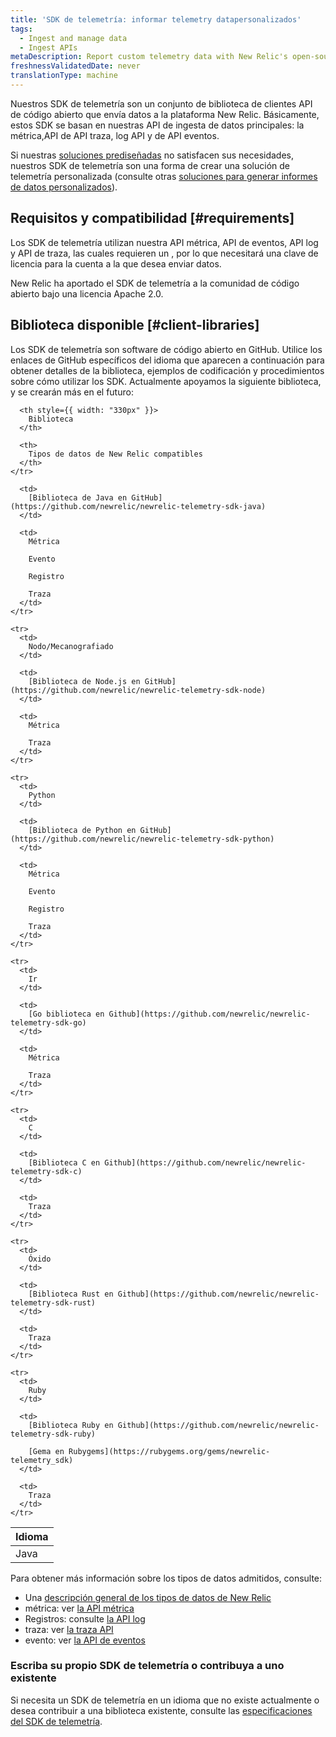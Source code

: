 ```yaml
---
title: 'SDK de telemetría: informar telemetry datapersonalizados'
tags:
  - Ingest and manage data
  - Ingest APIs
metaDescription: Report custom telemetry data with New Relic's open-source Telemetry SDKs.
freshnessValidatedDate: never
translationType: machine
---
```


Nuestros SDK de telemetría son un conjunto de biblioteca de clientes API de código abierto que envía datos a la plataforma New Relic. Básicamente, estos SDK se basan en nuestras API de ingesta de datos principales: la métrica,API de API traza, log API y de API eventos.

Si nuestras [soluciones prediseñadas](https://newrelic.com/instant-observability) no satisfacen sus necesidades, nuestros SDK de telemetría son una forma de crear una solución de telemetría personalizada (consulte otras [soluciones para generar informes de datos personalizados](/docs/data-apis/custom-data/intro-custom-data)).

## Requisitos y compatibilidad [#requirements]

Los SDK de telemetría utilizan nuestra API métrica, API de eventos, API log y API de traza, las cuales requieren un <InlinePopover type="licenseKey"/>, por lo que necesitará una clave de licencia para la cuenta a la que desea enviar datos.

<Callout variant="tip">
  New Relic ha aportado el SDK de telemetría a la comunidad de código abierto bajo una licencia Apache 2.0.
</Callout>

## Biblioteca disponible [#client-libraries]

Los SDK de telemetría son software de código abierto en GitHub. Utilice los enlaces de GitHub específicos del idioma que aparecen a continuación para obtener detalles de la biblioteca, ejemplos de codificación y procedimientos sobre cómo utilizar los SDK. Actualmente apoyamos la siguiente biblioteca, y se crearán más en el futuro:

<table>
  <thead>
    <tr>
      <th style={{ width: "190px" }}>
        Idioma
      </th>

      <th style={{ width: "330px" }}>
        Biblioteca
      </th>

      <th>
        Tipos de datos de New Relic compatibles
      </th>
    </tr>
  </thead>

  <tbody>
    <tr>
      <td>
        Java
      </td>

      <td>
        [Biblioteca de Java en GitHub](https://github.com/newrelic/newrelic-telemetry-sdk-java)
      </td>

      <td>
        Métrica

        Evento

        Registro

        Traza
      </td>
    </tr>

    <tr>
      <td>
        Nodo/Mecanografiado
      </td>

      <td>
        [Biblioteca de Node.js en GitHub](https://github.com/newrelic/newrelic-telemetry-sdk-node)
      </td>

      <td>
        Métrica

        Traza
      </td>
    </tr>

    <tr>
      <td>
        Python
      </td>

      <td>
        [Biblioteca de Python en GitHub](https://github.com/newrelic/newrelic-telemetry-sdk-python)
      </td>

      <td>
        Métrica

        Evento

        Registro

        Traza
      </td>
    </tr>

    <tr>
      <td>
        Ir
      </td>

      <td>
        [Go biblioteca en Github](https://github.com/newrelic/newrelic-telemetry-sdk-go)
      </td>

      <td>
        Métrica

        Traza
      </td>
    </tr>

    <tr>
      <td>
        C
      </td>

      <td>
        [Biblioteca C en Github](https://github.com/newrelic/newrelic-telemetry-sdk-c)
      </td>

      <td>
        Traza
      </td>
    </tr>

    <tr>
      <td>
        Óxido
      </td>

      <td>
        [Biblioteca Rust en Github](https://github.com/newrelic/newrelic-telemetry-sdk-rust)
      </td>

      <td>
        Traza
      </td>
    </tr>

    <tr>
      <td>
        Ruby
      </td>

      <td>
        [Biblioteca Ruby en Github](https://github.com/newrelic/newrelic-telemetry-sdk-ruby)

        [Gema en Rubygems](https://rubygems.org/gems/newrelic-telemetry_sdk)
      </td>

      <td>
        Traza
      </td>
    </tr>
  </tbody>
</table>

Para obtener más información sobre los tipos de datos admitidos, consulte:

* Una [descripción general de los tipos de datos de New Relic](/docs/telemetry-data-platform/ingest-manage-data/understand-data/new-relic-data-types)
* métrica: ver [la API métrica](/docs/data-ingest-apis/get-data-new-relic/metric-api/introduction-metric-api)
* Registros: consulte [la API log](/docs/telemetry-data-platform/get-data/apis/introduction-log-api)
* traza: ver [la traza API](/docs/understand-dependencies/distributed-tracing/trace-api/introduction-trace-api)
* evento: ver [la API de eventos](/docs/telemetry-data-platform/ingest-manage-data/ingest-apis/intro-event-api)

### Escriba su propio SDK de telemetría o contribuya a uno existente

Si necesita un SDK de telemetría en un idioma que no existe actualmente o desea contribuir a una biblioteca existente, consulte las [especificaciones del SDK de telemetría](https://github.com/newrelic/newrelic-telemetry-sdk-specs).